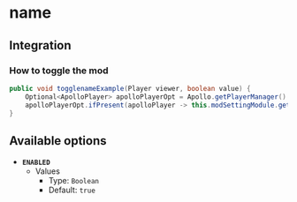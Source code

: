 # name

## Integration

### How to toggle the mod

```java
public void togglenameExample(Player viewer, boolean value) {
    Optional<ApolloPlayer> apolloPlayerOpt = Apollo.getPlayerManager().getPlayer(viewer.getUniqueId());
    apolloPlayerOpt.ifPresent(apolloPlayer -> this.modSettingModule.getOptions().set(apolloPlayer, ModServerTitles.ENABLED, value));
}
```

## Available options

- __`ENABLED`__
    - Values
        - Type: `Boolean`
        - Default: `true`

